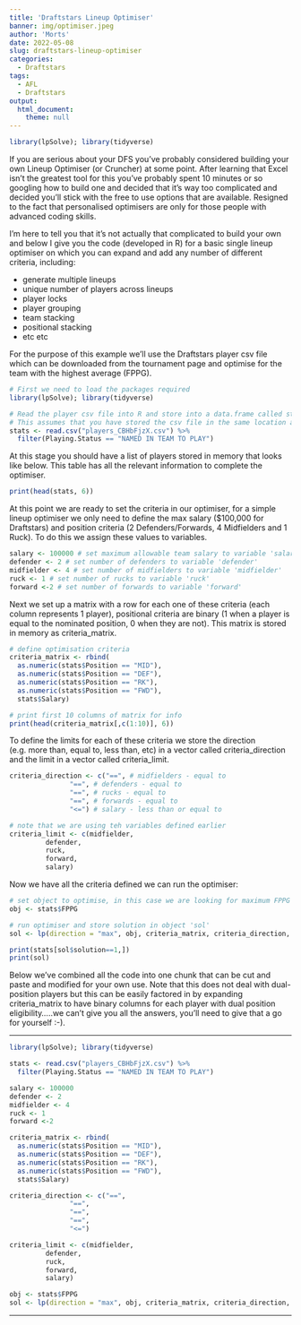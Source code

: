 ```yaml
---
title: 'Draftstars Lineup Optimiser' 
banner: img/optimiser.jpeg
author: 'Morts'
date: 2022-05-08
slug: draftstars-lineup-optimiser
categories:
  - Draftstars
tags:
  - AFL
  - Draftstars
output: 
  html_document: 
    theme: null
---
```


```r
library(lpSolve); library(tidyverse)

```

If you are serious about your DFS you've probably considered building your own Lineup Optimiser (or Cruncher) at some point. After learning that Excel isn't the greatest tool for this you've probably spent 10 minutes or so googling how to build one and decided that it's way too complicated and decided you'll stick with the free to use options that are available. Resigned to the fact that personalised optimisers are only for those people with advanced coding skills.

I'm here to tell you that it's not actually that complicated to build your own and below I give you the code (developed in R) for a basic single lineup optimiser on which you can expand and add any number of different criteria, including:

* generate multiple lineups 
* unique number of players across lineups 
* player locks
* player grouping 
* team stacking 
* positional stacking 
* etc etc

For the purpose of this example we'll use the Draftstars player csv file which can be downloaded from the tournament page and optimise for the team with the highest average (FPPG). 

```r
# First we need to load the packages required
library(lpSolve); library(tidyverse)

# Read the player csv file into R and store into a data.frame called stats (I've also filtered the list for players named)
# This assumes that you have stored the csv file in the same location as the R script
stats <- read.csv("players_CBHbFjzX.csv") %>% 
  filter(Playing.Status == "NAMED IN TEAM TO PLAY")

```

At this stage you should have a list of players stored in memory that looks like below. This table has all the relevant information to complete the optimiser.

```r
print(head(stats, 6))
```

At this point we are ready to set the criteria in our optimiser, for a simple lineup optimiser we only need to define the max salary ($100,000 for Draftstars) and position criteria (2 Defenders/Forwards, 4 Midfielders and 1 Ruck). To do this we assign these values to variables.

```r
salary <- 100000 # set maximum allowable team salary to variable 'salary'
defender <- 2 # set number of defenders to variable 'defender'
midfielder <- 4 # set number of midfielders to variable 'midfielder'
ruck <- 1 # set number of rucks to variable 'ruck'
forward <-2 # set number of forwards to variable 'forward'
```

Next we set up a matrix with a row for each one of these criteria (each column represents 1 player), positional criteria are binary (1 when a player is equal to the nominated position, 0 when they are not). This matrix is stored in memory as criteria_matrix.

```r
# define optimisation criteria
criteria_matrix <- rbind(
  as.numeric(stats$Position == "MID"), 
  as.numeric(stats$Position == "DEF"), 
  as.numeric(stats$Position == "RK"), 
  as.numeric(stats$Position == "FWD"), 
  stats$Salary)

# print first 10 columns of matrix for info
print(head(criteria_matrix[,c(1:10)], 6))

```

To define the limits for each of these criteria we store the direction (e.g. more than, equal to, less than, etc) in a vector called criteria_direction and the limit in a vector called criteria_limit.

```r

criteria_direction <- c("==", # midfielders - equal to
               "==", # defenders - equal to
               "==", # rucks - equal to
               "==", # forwards - equal to
               "<=") # salary - less than or equal to 

# note that we are using teh variables defined earlier
criteria_limit <- c(midfielder,
         defender,
         ruck,
         forward,
         salary)  
```

Now we have all the criteria defined we can run the optimiser:

```r
# set object to optimise, in this case we are looking for maximum FPPG
obj <- stats$FPPG

# run optimiser and store solution in object 'sol'
sol <- lp(direction = "max", obj, criteria_matrix, criteria_direction, criteria_limit, all.bin = TRUE)

print(stats[sol$solution==1,])
print(sol)

```

Below we've combined all the code into one chunk that can be cut and paste and modified for your own use. Note that this does not deal with dual-position players but this can be easily factored in by expanding criteria_matrix to have binary columns for each player with dual position eligibility.....we can't give you all the answers, you'll need to give that a go for yourself :-). 

---

```r
library(lpSolve); library(tidyverse)

stats <- read.csv("players_CBHbFjzX.csv") %>% 
  filter(Playing.Status == "NAMED IN TEAM TO PLAY")

salary <- 100000
defender <- 2
midfielder <- 4
ruck <- 1
forward <-2

criteria_matrix <- rbind(
  as.numeric(stats$Position == "MID"), 
  as.numeric(stats$Position == "DEF"), 
  as.numeric(stats$Position == "RK"), 
  as.numeric(stats$Position == "FWD"), 
  stats$Salary)

criteria_direction <- c("==",
               "==",
               "==",
               "==",
               "<=")

criteria_limit <- c(midfielder,
         defender,
         ruck,
         forward,
         salary)  

obj <- stats$FPPG
sol <- lp(direction = "max", obj, criteria_matrix, criteria_direction, criteria_limit, all.bin = TRUE)

```

---
